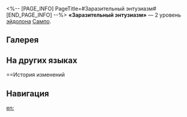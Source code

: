 <%-- [PAGE_INFO]
PageTitle=#Заразительный энтузиазм#
[END_PAGE_INFO] --%>
{{Эйдолон Инфобокс
|Название         = Заразительный энтузиазм
|Изображение      = Эйдолон Заразительный энтузиазм.png
|Персонаж         = Сампо
|Уровень          = 2
|Длительность     = 
|Описание         = Победа над противником со статусом Выветривание имеет {{Доп эффект|базовый шанс}} 100% наложить на всех противников 1 ур. статуса Выветривание, аналогичного таланту.
|Свойство1        = 
|Масштабирование1 = 
}}
'''«Заразительный энтузиазм»''' — 2 уровень [[эйдолон]]а [[Сампо]].

==Галерея==
{{Галерея|position=left|captionalign=center
|Персонаж Сампо Эйдолон 2.png|Осколок Эйдолона
}}

==На других языках==
{{На других языках
|en   = Infectious Enthusiasm
|zhs  = 热情会传染
|zht  = 熱情會傳染
|ja   = {{Rubi|熱情|ねつじょう}}はうつる
|ko   = 전염되는 열정
|es   = Entusiasmo contagioso
|fr   = Enthousiasme contagieux
|ru   = Заразительный энтузиазм
|th   = Infectious Enthusiasm
|vi   = Nhiệt Tình Lan Toả
|de   = Ansteckender Enthusiasmus
|id   = Infectious Enthusiasm
|pt   = Entusiasmo Infeccioso
}}

==История изменений
{{История изменений|3.5}}

==Навигация==
{{Навык Навбокс|Сампо}}

[[en:]]